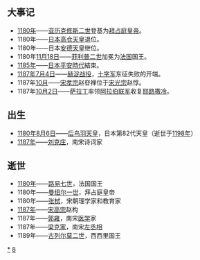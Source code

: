 {{Unreferenced|time=2018-09-17T04:08:43+00:00}}
{{DecadeTOC|1180}}
== 大事记 ==
* [[1180年|1180年]]——[[亚历克修斯二世|亚历克修斯二世]]登基为[[拜占庭皇帝列表|拜占庭皇帝]]。
* 1180年——[[日本|日本]][[高倉天皇|高仓天皇]]退位。
* 1180年——日本[[安德天皇|安德天皇]]继位。
* 1180年[[11月18日|11月18日]]——[[腓力二世_(法兰西)|菲利普二世]]加冕为[[法国|法国]]国王。
* [[1185年|1185年]]——[[日本|日本]][[平安时代|平安時代]]結束。
* [[1187年|1187年]][[7月4日|7月4日]]——[[赫淀战役|赫淀战役]]，[[十字軍東征|十字军]]东征失败的开端。
* 1187年[[10月|10月]]——[[宋孝宗|宋孝宗]]赵昚禅位于[[宋光宗|宋光宗]]赵惇。
* 1187年[[10月2日|10月2日]]——[[萨拉丁|萨拉丁]]率领[[阿拉伯联军|阿拉伯联军]]收复[[耶路撒冷|耶路撒冷]]。

== 出生 ==
* [[1180年|1180年]][[8月6日|8月6日]]——[[後鳥羽天皇|后鸟羽天皇]]，日本第82代天皇（逝世于[[1198年|1198年]]）
* [[1187年|1187年]]——[[刘克庄|刘克庄]]，南宋诗词家

== 逝世 ==
* [[1180年|1180年]]——[[路易七世_(法兰西)|路易七世]]，法国国王
* 1180年——[[曼努埃尔一世_(拜占庭)|曼纽尔一世]]，拜占庭皇帝
* 1180年——[[张栻|张栻]]，宋朝理学家和教育家
* [[1187年|1187年]]——[[宋高宗|宋高宗]]赵构
* 1187年——[[郭雍|郭雍]]，南宋[[医学|医学]]家
* 1187年——[[梁克家|梁克家]]，南宋[[宰相|左]][[宰相|丞相]]
* 1189年——[[古列尔莫二世_(西西里)|古列尔莫二世]]，西西里国王

{{世紀|12}}

[[Category:1180年代|*]]
[[Category:12世纪各年代|8]]